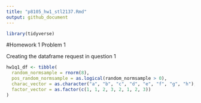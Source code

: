 ```yaml
---
title: "p8105_hw1_stl2137.Rmd"
output: github_document
---
```


```r
library(tidyverse)
```

#Homework 1 Problem 1

Creating the dataframe request in question 1
```r
hw1q1_df <- tibble(
  random_normsample = rnorm(8),
  pos_random_normsample = as.logical(random_normsample > 0), 
  charac_vector = as.character("a", "b", "c", "d", "e", "f", "g", "h"),
  factor_vector = as.factor(c(1, 1, 2, 3, 2, 1, 2, 3))
)
```

